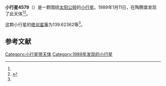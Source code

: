 {{Infobox planet
| bgcolour = #FFFFC0
| name = 4579 Puccini
| symbol = 
| image = 
| caption = 
| discovery = yes
| discovery_ref = 
| discoverer = {{link-en|佛蒙特·伯根|Freimut Börngen}}
| discovery_site = [[陶腾堡|陶腾堡]] 
| discovered = 1989年1月11日
| designations = yes
| mp_name = 
| named_after = 
| alt_names = 1989 AT6/ 1978 EW5 / 1979 QE3 / 1986 KH
| mp_category = [[主带小行星|主带小行星]]
| orbit_ref = <ref name="a">[http://ssd.jpl.nasa.gov/sbdb.cgi?sstr=4579 4579 Puccini] {{Wayback|url=http://ssd.jpl.nasa.gov/sbdb.cgi?sstr=4579 |date=20210814162501 }}，小行星數據庫瀏覽器（JPL Small-Body Database Browser）－[[美国国家航空航天局|美国国家航空航天局]]喷气推进实验室</ref>
| epoch = 2456400.5 (2013年4月18日更新)
| aphelion = {{convert|2.7690853|AU|km|3|abbr=on|lk=out}}
| perihelion = {{convert|2.0282401|AU|km|3|abbr=on}}
| semimajor = {{convert|2.3986627|AU|km|3|abbr=on}}
| eccentricity = 0.1544288
| period = 1356.913628 [[日|日]]<br />3.72[[儒略年|儒略年]]
| avg_speed = 
| inclination = 2.21366
| asc_node = 111.42580
| mean_anomaly = 
| arg_peri = 139.62362
| satellites = 
| physical_characteristics = yes
| dimensions = 
| mass = 
| density = 
| surface_grav = 
| escape_velocity = 
| sidereal_day = 
| axial_tilt = 
| pole_ecliptic_lat = 
| pole_ecliptic_lon = 
| albedo = 
| temperatures= 
| temp_name1 = 
| mean_temp_1 = 
| max_temp_1 = 
| temp_name2 = 
| max_temp_2 = 
| spectral_type = 
| abs_magnitude = 139.62362
}}

'''小行星4579'''（{{lang-en|4579 Puccini}}）是一颗围绕[[太阳|太阳]][[公转|公转]]的[[小行星|小行星]]。1989年1月11日，{{link-en|佛蒙特·伯根|Freimut Börngen}}在陶腾堡发现了此天体<ref name="a" /><ref>{{cite news|title=小行星列表|url=http://cfa-www.harvard.edu/iau/lists/NumberedMPs.txt|accessdate=2013-07-08|newspaper=哈佛大学|archive-date=2008-05-17|archive-url=https://web.archive.org/web/20080517010638/http://cfa-www.harvard.edu/iau/lists/NumberedMPs.txt|dead-url=no}}</ref>。

这颗小行星的[[绝对星等|绝对星等]]为139.62362等<ref name="a" />。

==参考文献==
{{reflist}}
{{Minor Planet Number|[[小行星4578|小行星4578]]|[[小行星4580|小行星4580]]}}

{{小天体}}

[[Category:小行星带天体|Category:小行星带天体]]
[[Category:1989年发现的小行星|Category:1989年发现的小行星]]

{{asteroid-stub}}